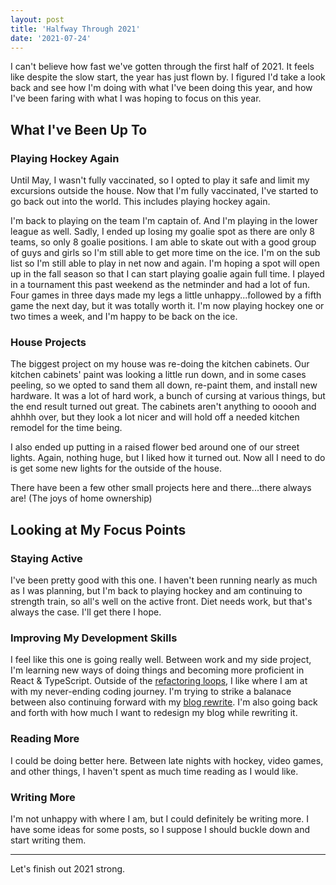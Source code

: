 ```yaml
---
layout: post
title: 'Halfway Through 2021'
date: '2021-07-24'
---
```


I can't believe how fast we've gotten through the first half of 2021. It feels like despite the slow start, the year has just flown by. I figured I'd take a look back and see how I'm doing with what I've been doing this year, and how I've been faring with what I was hoping to focus on this year.

## What I've Been Up To

### Playing Hockey Again

Until May, I wasn't fully vaccinated, so I opted to play it safe and limit my excursions outside the house. Now that I'm fully vaccinated, I've started to go back out into the world. This includes playing hockey again.

I'm back to playing on the team I'm captain of. And I'm playing in the lower league as well. Sadly, I ended up losing my goalie spot as there are only 8 teams, so only 8 goalie positions. I am able to skate out with a good group of guys and girls so I'm still able to get more time on the ice. I'm on the sub list so I'm still able to play in net now and again. I'm hoping a spot will open up in the fall season so that I can start playing goalie again full time. I played in a tournament this past weekend as the netminder and had a lot of fun. Four games in three days made my legs a little unhappy...followed by a fifth game the next day, but it was totally worth it. I'm now playing hockey one or two times a week, and I'm happy to be back on the ice.

### House Projects

The biggest project on my house was re-doing the kitchen cabinets. Our kitchen cabinets' paint was looking a little run down, and in some cases peeling, so we opted to sand them all down, re-paint them, and install new hardware. It was a lot of hard work, a bunch of cursing at various things, but the end result turned out great. The cabinets aren't anything to ooooh and ahhhh over, but they look a lot nicer and will hold off a needed kitchen remodel for the time being.

<PostImage
    src="/images/posts/2021-07-24-halfway-through-2021/kitchen.jpg"
    alt="The end result of the kitchen cabinets refinishing"
    centered
    shadowed={false}
/>

I also ended up putting in a raised flower bed around one of our street lights. Again, nothing huge, but I liked how it turned out. Now all I need to do is get some new lights for the outside of the house.

<PostImage
    src="/images/posts/2021-07-24-halfway-through-2021/streetlight.jpg"
    alt="Adding a raised flower bed around a street light"
    centered
    shadowed={false}
/>

There have been a few other small projects here and there...there always are! (The joys of home ownership)

## Looking at My Focus Points

### Staying Active

I've been pretty good with this one. I haven't been running nearly as much as I was planning, but I'm back to playing hockey and am continuing to strength train, so all's well on the active front. Diet needs work, but that's always the case. I'll get there I hope.

### Improving My Development Skills

I feel like this one is going really well. Between work and my side project, I'm learning new ways of doing things and becoming more proficient in React & TypeScript. Outside of the [refactoring loops](/2021/06/02/refactoring-loops.html), I like where I am at with my never-ending coding journey. I'm trying to strike a balanace between also continuing forward with my [blog rewrite](/2021/04/27/switching-platforms.html). I'm also going back and forth with how much I want to redesign my blog while rewriting it.

### Reading More

I could be doing better here. Between late nights with hockey, video games, and other things, I haven't spent as much time reading as I would like.

### Writing More

I'm not unhappy with where I am, but I could definitely be writing more. I have some ideas for some posts, so I suppose I should buckle down and start writing them.

---

Let's finish out 2021 strong.
